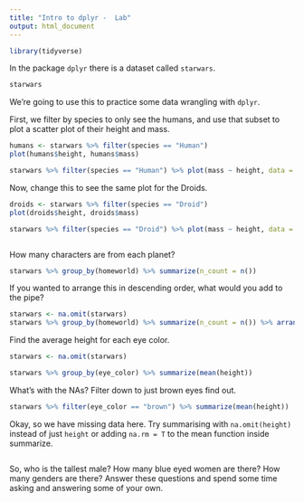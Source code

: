 ```yaml
---
title: "Intro to dplyr -  Lab"
output: html_document
---
```

```r
library(tidyverse)
```

In the package `dplyr` there is a dataset called `starwars`. 

```r
starwars
```


We're going to use this to practice some data wrangling with `dplyr`. 

First, we filter by species to only see the humans, and use that subset to plot a scatter plot of their height and mass.  

```r
humans <- starwars %>% filter(species == "Human")
plot(humans$height, humans$mass)

starwars %>% filter(species == "Human") %>% plot(mass ~ height, data = .)

```

Now, change this to see the same plot for the Droids. 

```r
droids <- starwars %>% filter(species == "Droid")
plot(droids$height, droids$mass)

starwars %>% filter(species == "Droid") %>% plot(mass ~ height, data = .)



```


How many characters are from each planet?

```r
starwars %>% group_by(homeworld) %>% summarize(n_count = n())


```

If you wanted to arrange this in descending order, what would you add to the pipe? 

```r
starwars <- na.omit(starwars)
starwars %>% group_by(homeworld) %>% summarize(n_count = n()) %>% arrange(desc(n_count))
```

Find the average height for each eye color.

```r
starwars <- na.omit(starwars)

starwars %>% group_by(eye_color) %>% summarize(mean(height))

```

What's with the NAs? Filter down to just brown eyes find out. 


```r
starwars %>% filter(eye_color == "brown") %>% summarize(mean(height))
```

Okay, so we have missing data here. Try summarising with `na.omit(height)` instead of just `height` or adding `na.rm = T` to the mean function inside summarize. 


```r


```

So, who is the tallest male? How many blue eyed women are there? How many genders are there? Answer these questions and spend some time asking and answering some of your own. 


```r

```


